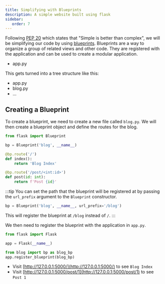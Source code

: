 ```yaml
---
title: Simplifying with Blueprints
description: A simple website built using flask
sidebar:
   order: 7
---
```


Following [PEP 20](https://peps.python.org/pep-0020/) which states that "Simple is better than complex", we will be simplifying our code by using [blueprints](https://flask.palletsprojects.com/en/3.0.x/blueprints/). Blueprints are a way to organize a group of related views and other code. They are registered with the application and can be used to create a modular application.


<FileTree>

- app.py

</FileTree>

This gets turned into a tree structure like this:

<FileTree>

- app.py
- blog.py
- ...

</FileTree>

## Creating a Blueprint

To create a blueprint, we need to create a new file called `blog.py`. We will then create a blueprint object and define the routes for the blog.

```python
from flask import Blueprint

bp = Blueprint('blog', __name__)

@bp.route('/')
def index():
    return 'Blog Index'

@bp.route('/post/<int:id>')
def post(id: int):
    return f'Post {id}'
```

:::tip
You can set the path that the blueprint will be registered at by passing the `url_prefix` argument to the `Blueprint` constructor.

```python
bp = Blueprint('blog', __name__, url_prefix='/blog')
```

This will register the blueprint at `/blog` instead of `/`.
:::

We then need to register the blueprint with the application in `app.py`.

```python
from flask import Flask

app = Flask(__name__)

from blog import bp as blog_bp
app.register_blueprint(blog_bp)
```

- Visit [http://127.0.0.1:5000/](http://127.0.0.1:5000/) to see `Blog Index`
- Visit [http://127.0.0.1:5000/post/1](http://127.0.0.1:5000/post/1) to see `Post 1`


